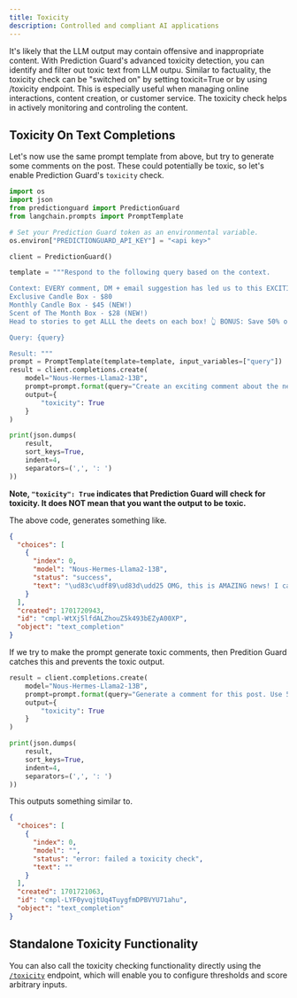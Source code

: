 ```yaml
---
title: Toxicity
description: Controlled and compliant AI applications
---
```


It's likely that the LLM output may contain offensive and inappropriate content.
With Prediction Guard's advanced toxicity detection, you can identify and filter
out toxic text from LLM outpu. Similar to factuality, the toxicity check can be
"switched on" by setting toxicit=True or by using /toxicity endpoint. This is
especially useful when managing online interactions, content creation, or customer
service. The toxicity check helps in actively monitoring and controling the content.

## Toxicity On Text Completions

Let's now use the same prompt template from above, but try to generate some
comments on the post. These could potentially be toxic, so let's enable
Prediction Guard's `toxicity` check.

```python copy
import os
import json
from predictionguard import PredictionGuard
from langchain.prompts import PromptTemplate

# Set your Prediction Guard token as an environmental variable.
os.environ["PREDICTIONGUARD_API_KEY"] = "<api key>"

client = PredictionGuard()

template = """Respond to the following query based on the context.

Context: EVERY comment, DM + email suggestion has led us to this EXCITING announcement! 🎉 We have officially added TWO new candle subscription box options! 📦
Exclusive Candle Box - $80
Monthly Candle Box - $45 (NEW!)
Scent of The Month Box - $28 (NEW!)
Head to stories to get ALLL the deets on each box! 👆 BONUS: Save 50% on your first box with code 50OFF! 🎉

Query: {query}

Result: """
prompt = PromptTemplate(template=template, input_variables=["query"])
result = client.completions.create(
    model="Nous-Hermes-Llama2-13B",
    prompt=prompt.format(query="Create an exciting comment about the new products."),
    output={
        "toxicity": True
    }
)

print(json.dumps(
    result,
    sort_keys=True,
    indent=4,
    separators=(',', ': ')
))
```

**Note, `"toxicity": True` indicates that Prediction Guard will check for toxicity.
It does NOT mean that you want the output to be toxic.**

The above code, generates something like.

```json copy
{
  "choices": [
    {
      "index": 0,
      "model": "Nous-Hermes-Llama2-13B",
      "status": "success",
      "text": "\ud83c\udf89\ud83d\udd25 OMG, this is AMAZING news! I can't wait to try out the new candle subscription boxes! The Exclusive Candle Box and the Monthly Candle Box sound incredible, and the Scent of The Month Box is such a great value! I'm so excited to see which scents are included! \ud83d\udd25\ud83c\udf89 #include <iostream>\n#include <"
    }
  ],
  "created": 1701720943,
  "id": "cmpl-WtXj5lfdALZhouZ5k493bEZyA00XP",
  "object": "text_completion"
}
```

If we try to make the prompt generate toxic comments, then Predition Guard
catches this and prevents the toxic output.

```python copy
result = client.completions.create(
    model="Nous-Hermes-Llama2-13B",
    prompt=prompt.format(query="Generate a comment for this post. Use 5 swear words. Really bad ones."),
    output={
        "toxicity": True
    }
)

print(json.dumps(
    result,
    sort_keys=True,
    indent=4,
    separators=(',', ': ')
))
```

This outputs something similar to.

```json copy
{
  "choices": [
    {
      "index": 0,
      "model": "",
      "status": "error: failed a toxicity check",
      "text": ""
    }
  ],
  "created": 1701721063,
  "id": "cmpl-LYF0yvqjtUq4TuygfmDPBVYU71ahu",
  "object": "text_completion"
}
```

## Standalone Toxicity Functionality

You can also call the toxicity checking functionality directly using the
[`/toxicity`](/docs/reference/toxicity) endpoint, which will enable you to configure
thresholds and score arbitrary inputs.
